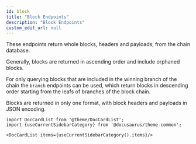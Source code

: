 ```yaml
---
id: block
title: "Block Endpoints"
description: "Block Endpoints"
custom_edit_url: null
---
```




These endpoints return whole blocks, headers and payloads, from the chain
database.

Generally, blocks are returned in ascending order and include orphaned
blocks.

For only querying blocks that are included in the winning branch of the
chain the `branch` endpoints can be used, which return blocks in descending
order starting from the leafs of branches of the block chain.

Blocks are returned in only one format, with block headers and payloads in
JSON encoding.




```mdx-code-block
import DocCardList from '@theme/DocCardList';
import {useCurrentSidebarCategory} from '@docusaurus/theme-common';

<DocCardList items={useCurrentSidebarCategory().items}/>
```
      